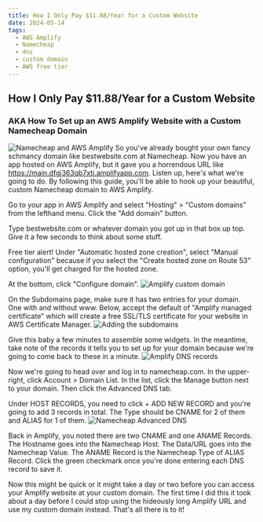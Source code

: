 ```yaml
---
title: How I Only Pay $11.88/Year for a Custom Website
date: 2024-05-14
tags:
  - AWS Amplify
  - Namecheap
  - dns
  - custom domain
  - AWS free tier
---
```


## How I Only Pay $11.88/Year for a Custom Website

### AKA How To Set up an AWS Amplify Website with a Custom Namecheap Domain

![Namecheap and AWS Amplify](namecheap-and-amplify.jpg "Namecheap and AWS Amplify")
So you've already bought your own fancy schmancy domain like bestwebsite.com at Namecheap. Now you have an app hosted on AWS Amplify, but it gave you a horrendous URL like https://main.dfgj363qb7xti.amplifyapp.com. Listen up, here's what we're going to do. By following this guide, you'll be able to hook up your beautiful, custom Namecheap domain to AWS Amplify.

Go to your app in AWS Amplify and select "Hosting" > "Custom domains" from the lefthand menu. Click the "Add domain" button.

Type bestwebsite.com or whatever domain you got up in that box up top. Give it a few seconds to think about some stuff.

Free tier alert! Under "Automatic hosted zone creation", select "Manual configuration" because if you select the "Create hosted zone on Route 53" option, you'll get charged for the hosted zone.

At the bottom, click "Configure domain".
![Amplify custom domain](amplify-hosting-custom-domains-manual.jpg "Amplify custom domain")

On the Subdomains page, make sure it has two entries for your domain. One with and without www. Below, accept the default of "Amplify managed certificate" which will create a free SSL/TLS certificate for your website in AWS Certificate Manager.
![Adding the subdomains](adding-the-domains.jpg "Adding the subdomains")

Give this baby a few minutes to assemble some widgets. In the meantime, take note of the records it tells you to set up for your domain because we're going to come back to these in a minute.
![Amplify DNS records](dns-records.jpg "Amplify DNS records")

Now we're going to head over and log in to namecheap.com. In the upper-right, click Account > Domain List. In the list, click the Manage button next to your domain. Then click the Advanced DNS tab.

Under HOST RECORDS, you need to click + ADD NEW RECORD and you're going to add 3 records in total. The Type should be CNAME for 2 of them and ALIAS for 1 of them.
![Namecheap Advanced DNS](namecheap-advanced-dns.jpg "Namecheap Advanced DNS")

Back in Amplify, you noted there are two CNAME and one ANAME Records. The Hostname goes into the Namecheap Host. The Data/URL goes into the Namecheap Value. The ANAME Record is the Namecheap Type of ALIAS Record. Click the green checkmark once you're done entering each DNS record to save it.

Now this might be quick or it might take a day or two before you can access your Amplify website at your custom domain. The first time I did this it took about a day before I could stop using the hideously long Amplify URL and use my custom domain instead. That's all there is to it!
